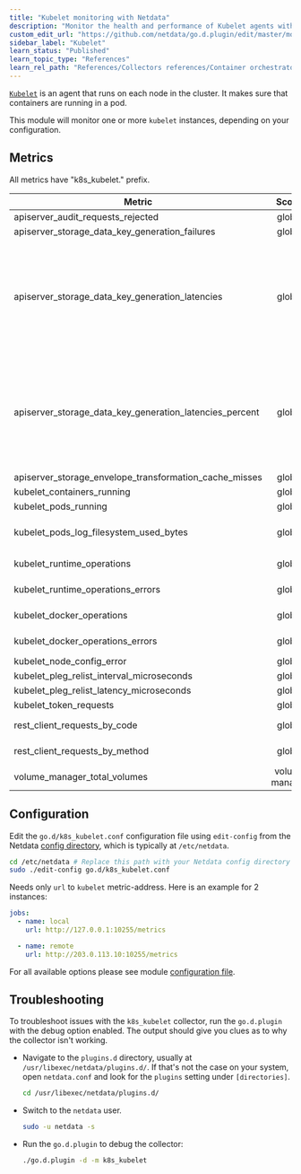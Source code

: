 ```yaml
---
title: "Kubelet monitoring with Netdata"
description: "Monitor the health and performance of Kubelet agents with zero configuration, per-second metric granularity, and interactive visualizations."
custom_edit_url: "https://github.com/netdata/go.d.plugin/edit/master/modules/k8s_kubelet/README.md"
sidebar_label: "Kubelet"
learn_status: "Published"
learn_topic_type: "References"
learn_rel_path: "References/Collectors references/Container orchestrators/Kubernetes"
---
```



[`Kubelet`](https://kubernetes.io/docs/concepts/overview/components/#kubelet) is an agent that runs on each node in the
cluster. It makes sure that containers are running in a pod.

This module will monitor one or more `kubelet` instances, depending on your configuration.

## Metrics

All metrics have "k8s_kubelet." prefix.

| Metric                                                  |     Scope      |                                                       Dimensions                                                        |       Units        |
|---------------------------------------------------------|:--------------:|:-----------------------------------------------------------------------------------------------------------------------:|:------------------:|
| apiserver_audit_requests_rejected                       |     global     |                                                        rejected                                                         |     requests/s     |
| apiserver_storage_data_key_generation_failures          |     global     |                                                        failures                                                         |      events/s      |
| apiserver_storage_data_key_generation_latencies         |     global     | 5_µs, 10_µs, 20_µs, 40_µs, 80_µs, 160_µs, 320_µs, 640_µs, 1280_µs, 2560_µs, 5120_µs, 10240_µs, 20480_µs, 40960_µs, +Inf |     observes/s     |
| apiserver_storage_data_key_generation_latencies_percent |     global     | 5_µs, 10_µs, 20_µs, 40_µs, 80_µs, 160_µs, 320_µs, 640_µs, 1280_µs, 2560_µs, 5120_µs, 10240_µs, 20480_µs, 40960_µs, +Inf |     percentage     |
| apiserver_storage_envelope_transformation_cache_misses  |     global     |                                                      cache misses                                                       |      events/s      |
| kubelet_containers_running                              |     global     |                                                          total                                                          | running_containers |
| kubelet_pods_running                                    |     global     |                                                          total                                                          |    running_pods    |
| kubelet_pods_log_filesystem_used_bytes                  |     global     |                                        <i>a dimension per namespace and pod</i>                                         |         B          |
| kubelet_runtime_operations                              |     global     |                                          <i>a dimension per operation type</i>                                          |    operations/s    |
| kubelet_runtime_operations_errors                       |     global     |                                          <i>a dimension per operation type</i>                                          |      errors/s      |
| kubelet_docker_operations                               |     global     |                                          <i>a dimension per operation type</i>                                          |    operations/s    |
| kubelet_docker_operations_errors                        |     global     |                                          <i>a dimension per operation type</i>                                          |      errors/s      |
| kubelet_node_config_error                               |     global     |                                                   experiencing_error                                                    |        bool        |
| kubelet_pleg_relist_interval_microseconds               |     global     |                                                     0.5, 0.9, 0.99                                                      |    microseconds    |
| kubelet_pleg_relist_latency_microseconds                |     global     |                                                     0.5, 0.9, 0.99                                                      |    microseconds    |
| kubelet_token_requests                                  |     global     |                                                      total, failed                                                      |  token_requests/s  |
| rest_client_requests_by_code                            |     global     |                                         <i>a dimension per HTTP status code</i>                                         |     requests/s     |
| rest_client_requests_by_method                          |     global     |                                           <i>a dimension per HTTP method</i>                                            |     requests/s     |
| volume_manager_total_volumes                            | volume manager |                                                     actual, desired                                                     |       state        |

## Configuration

Edit the `go.d/k8s_kubelet.conf` configuration file using `edit-config` from the
Netdata [config directory](https://learn.netdata.cloud/docs/configure/nodes), which is typically at `/etc/netdata`.

```bash
cd /etc/netdata # Replace this path with your Netdata config directory
sudo ./edit-config go.d/k8s_kubelet.conf
```

Needs only `url` to `kubelet` metric-address. Here is an example for 2 instances:

```yaml
jobs:
  - name: local
    url: http://127.0.0.1:10255/metrics

  - name: remote
    url: http://203.0.113.10:10255/metrics
```

For all available options please see
module [configuration file](https://github.com/netdata/go.d.plugin/blob/master/config/go.d/k8s_kubelet.conf).

## Troubleshooting

To troubleshoot issues with the `k8s_kubelet` collector, run the `go.d.plugin` with the debug option enabled. The output
should give you clues as to why the collector isn't working.

- Navigate to the `plugins.d` directory, usually at `/usr/libexec/netdata/plugins.d/`. If that's not the case on
  your system, open `netdata.conf` and look for the `plugins` setting under `[directories]`.

  ```bash
  cd /usr/libexec/netdata/plugins.d/
  ```

- Switch to the `netdata` user.

  ```bash
  sudo -u netdata -s
  ```

- Run the `go.d.plugin` to debug the collector:

  ```bash
  ./go.d.plugin -d -m k8s_kubelet
  ```

